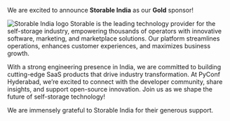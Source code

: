 We are excited to announce **Storable India** as our **Gold** sponsor!

<img
  src="/images/sponsors/storable.jpg"
  alt="Storable India logo"
  width="full"
  className="dark:bg-gray-100 p-4 rounded"
/>
Storable is the leading technology provider for the self-storage industry,
empowering thousands of operators with innovative software, marketing, and
marketplace solutions. Our platform streamlines operations, enhances customer
experiences, and maximizes business growth.

With a strong engineering presence in India, we are committed to building cutting-edge SaaS products that drive industry transformation. At PyConf Hyderabad, we’re excited to connect with the developer community, share insights, and support open-source innovation. Join us as we shape the future of self-storage technology!

We are immensely grateful to Storable India for their generous support.
